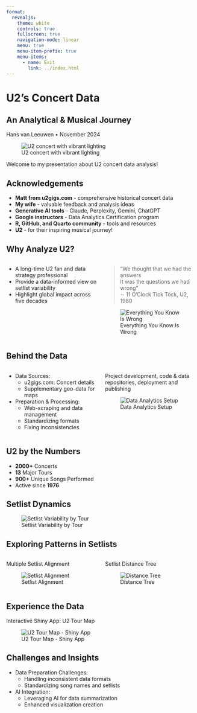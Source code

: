 ```yaml
---
format:
  revealjs:
    theme: white
    controls: true
    fullscreen: true
    navigation-mode: linear
    menu: true                    
    menu-item-prefix: true        
    menu-items:        
      - name: Exit
        link: ../index.html
---
```


# U2's Concert Data {.center}

## An Analytical & Musical Journey

Hans van Leeuwen • November 2024

![U2 concert with vibrant lighting](u2hvl/DSCN1518.JPG)

::: notes
Welcome to my presentation about U2 concert data analysis!
:::

## Acknowledgements

-   **Matt from u2gigs.com** - comprehensive historical concert data
-   **My wife** - valuable feedback and analysis ideas
-   **Generative AI tools** - Claude, Perplexity, Gemini, ChatGPT
-   **Google instructors** - Data Analytics Certification program
-   **R, GitHub, and Quarto community** - tools and resources
-   **U2** - for their inspiring musical journey!

## Why Analyze U2?

:::::: columns
::: {.column width="50%"}
-   A long-time U2 fan and data strategy professional
-   Provide a data-informed view on setlist variability
-   Highlight global impact across five decades
:::

:::: {.column width="50%"}
::: center
> "We thought that we had the answers\
> It was the questions we had wrong"\
> ∼ 11 O'Clock Tick Tock, U2, 1980

![Everything You Know Is Wrong](u2hvl/EverythingYouKnowIsWrong.JPG)
:::
::::
::::::

## Behind the Data

::::: columns
::: {.column width="50%"}
-   Data Sources:
    -   u2gigs.com: Concert details
    -   Supplementary geo-data for maps
-   Preparation & Processing:
    -   Web-scraping and data management
    -   Standardizing formats
    -   Fixing inconsistencies
:::

::: {.column width="50%"}
Project development, code & data repositories, deployment and publishing

![Data Analytics Setup](u2hvl/u2_data_analytics_project_setup.jpg)
:::
:::::

## U2 by the Numbers

-   **2000+** Concerts
-   **13** Major Tours
-   **900+** Unique Songs Performed
-   Active since **1976**

## Setlist Dynamics

![Setlist Variability by Tour](u2hvl/setlist_variability_by_tour.png)

## Exploring Patterns in Setlists

::::: columns
::: {.column width="50%"}
Multiple Setlist Alignment

![Setlist Alignment](u2hvl/setlist_alignment_mafft.png)
:::

::: {.column width="50%"}
Setlist Distance Tree

![Distance Tree](u2hvl/distance_tree_legs_colored.png)
:::
:::::

## Experience the Data

Interactive Shiny App: U2 Tour Map

![U2 Tour Map - Shiny App](u2hvl/u2_tour_map_shiny_app.png)

## Challenges and Insights

-   Data Preparation Challenges:
    -   Handling inconsistent data formats
    -   Standardizing song names and setlists
-   AI Integration:
    -   Leveraging AI for data summarization
    -   Enhanced visualization creation
